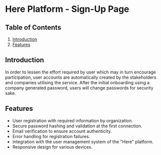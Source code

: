 # Here Platform - Sign-Up Page

## Table of Contents

1. [Introduction](#introduction)
2. [Features](#features)

## Introduction

In order to lessen the effort required by user which may in turn encourage participation, user accounts are automatically created by the stakeholders and companies utilising the service.
After the initial onboarding using a company generated password, users will change passwords for security sake.

## Features

- User registration with required information by organization.
- Secure password hashing and validation at the first connection.
- Email verification to ensure account authenticity.
- Error handling for registration failures.
- Integration with the user management system of the "Here" platform.
- Responsive design for various devices.

